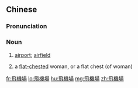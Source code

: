 {{also|飞机场}}
==Chinese==
{{zh-forms|s=飞机场|type=21}}

===Pronunciation===
{{zh-pron
|m=fēijī場
|c=fei1 gei1 coeng4
|h=pfs=fî-kî-chhòng
|mn=hui-ki-tiûⁿ
|w=1fi ji zan
|cat=n
}}

===Noun===
{{zh-noun}}

# [[airport]]; [[airfield]]
#: {{zh-x|我 的 女朋友 在 '''飛機場''' 把 我 的 手機 丟 了。|My girlfriend lost my mobile phone at the '''airport'''.}}
# {{lb|zh|slang}} a [[flat-chested]] woman, or a flat chest (of woman)
#: {{zh-x|那 個 美女 是 個 '''飛機場'''。|That pretty girl is '''flat-chested'''.}}

[[fr:飛機場]]
[[lo:飛機場]]
[[hu:飛機場]]
[[mg:飛機場]]
[[zh:飛機場]]
